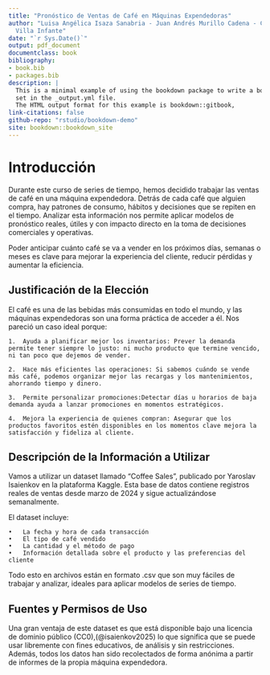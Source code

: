 ```yaml
--- 
title: "Pronóstico de Ventas de Café en Máquinas Expendedoras"
author: "Luisa Angélica Isaza Sanabria - Juan Andrés Murillo Cadena - Carlos Fabián
  Villa Infante"
date: "`r Sys.Date()`"
output: pdf_document
documentclass: book
bibliography:
- book.bib
- packages.bib
description: |
  This is a minimal example of using the bookdown package to write a book.
  set in the _output.yml file.
  The HTML output format for this example is bookdown::gitbook,
link-citations: false
github-repo: "rstudio/bookdown-demo"
site: bookdown::bookdown_site
---
```


# Introducción

Durante este curso de series de tiempo, hemos decidido trabajar las ventas de café en una máquina expendedora. Detrás de cada café que alguien compra, hay patrones de consumo, hábitos y decisiones que se repiten en el tiempo. Analizar esta información nos permite aplicar modelos de pronóstico reales, útiles y con impacto directo en la toma de decisiones comerciales y operativas.

Poder anticipar cuánto café se va a vender en los próximos días, semanas o meses es  clave para mejorar la experiencia del cliente, reducir pérdidas y aumentar la eficiencia.

## Justificación de la Elección

El café es una de las bebidas más consumidas en todo el mundo, y las máquinas expendedoras son una forma práctica de acceder a él. Nos pareció un caso ideal porque:


	1.	Ayuda a planificar mejor los inventarios: Prever la demanda permite tener siempre lo justo: ni mucho producto que termine vencido, ni tan poco que dejemos de vender.

	2.	Hace más eficientes las operaciones: Si sabemos cuándo se vende más café, podemos organizar mejor las recargas y los mantenimientos, ahorrando tiempo y dinero.

	3.	Permite personalizar promociones:Detectar días u horarios de baja demanda ayuda a lanzar promociones en momentos estratégicos.

	4.	Mejora la experiencia de quienes compran: Asegurar que los productos favoritos estén disponibles en los momentos clave mejora la satisfacción y fideliza al cliente.


## Descripción de la Información a Utilizar

Vamos a utilizar un dataset llamado “Coffee Sales”, publicado por Yaroslav Isaienkov en la plataforma Kaggle. Esta base de datos contiene registros reales de ventas desde marzo de 2024 y sigue actualizándose semanalmente.

El dataset incluye:

	•	La fecha y hora de cada transacción
	•	El tipo de café vendido
	•	La cantidad y el método de pago
	•	Información detallada sobre el producto y las preferencias del cliente

Todo esto en archivos están en formato .csv que son muy fáciles de trabajar y analizar, ideales para aplicar modelos de series de tiempo.

## Fuentes y Permisos de Uso

Una gran ventaja de este dataset es que está disponible bajo una licencia de dominio público (CC0),(@isaienkov2025) lo que significa que se puede usar libremente con fines educativos, de análisis y sin restricciones. Además, todos los datos han sido recolectados de forma anónima a partir de informes de la propia máquina expendedora.


